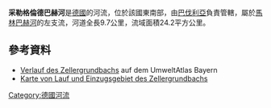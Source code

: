 {{No footnotes|time=2020-12-19T08:13:08+00:00}}
{{Coord|50.06075|N|10.23145|E|display=title}}

'''采勒格倫德巴赫河'''是[[德國|德國]]的河流，位於該國東南部，由[[巴伐利亞|巴伐利亞]]負責管轄，屬於[[馬林巴赫河_(美因河支流)|馬林巴赫河]]的左支流，河道全長9.7公里，流域面積24.2平方公里。

==參考資料==
* [http://www.umweltatlas.bayern.de/mapapps/resources/apps/lfu_fgn_ftz/index.html?lang=de&layers=service_fgn_vt6%2Cservice_fgn_vt7&extent=4370859%2C4378872%2C5546791%2C5557947%2C31468&stateId=14c2a6f2-359c-465c-82a6-f2359c265ca7 Verlauf des Zellergrundbachs] {{Wayback|url=http://www.umweltatlas.bayern.de/mapapps/resources/apps/lfu_fgn_ftz/index.html?lang=de&layers=service_fgn_vt6%2Cservice_fgn_vt7&extent=4370859%2C4378872%2C5546791%2C5557947%2C31468&stateId=14c2a6f2-359c-465c-82a6-f2359c265ca7 |date=20190209180038 }} auf dem UmweltAtlas Bayern
* [https://v.bayern.de/NkMPF Karte von Lauf und Einzugsgebiet des Zellergrundbachs]

{{Germany-geo-stub}}
[[Category:德國河流|Category:德國河流]]